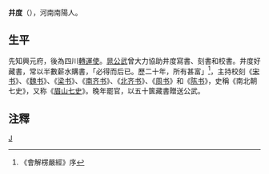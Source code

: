 '''井度'''（{{bd|?||?||}}），河南南陽人。

==生平==
先知興元府，後為四川[[轉運使|轉運使]]。[[晁公武|晁公武]]曾大力協助井度寫書、刻書和校書。井度好藏書，常以半數薪水購書，「必得而后已。歷二十年，所有甚富」<ref>《會解楞嚴經》序</ref>，主持校刻《[[宋书|宋书]]》、《[[魏书|魏书]]》、《[[梁书|梁书]]》、《[[南齐书|南齐书]]》、《[[北齐书|北齐书]]》、《[[周书|周书]]》和《[[陈书|陈书]]》，史稱《南北朝七史》，又称《[[眉山七史|眉山七史]]》。晚年罷官，以五十篋藏書贈送公武。

==注釋==
{{reflist}}

{{宋朝人物小作品}}

[[Category:宋朝藏書家|J]]